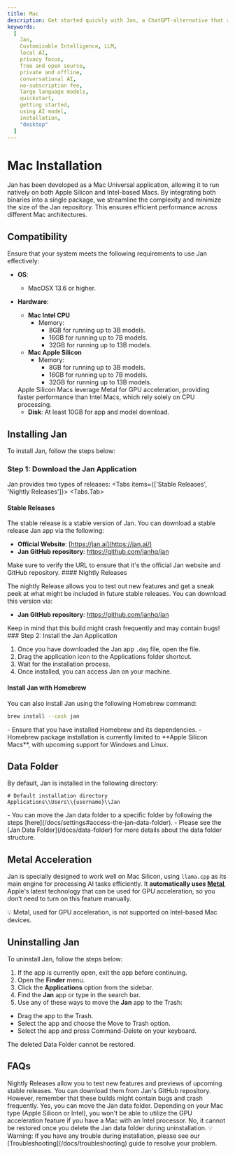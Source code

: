 ```yaml
---
title: Mac
description: Get started quickly with Jan, a ChatGPT-alternative that runs on your own computer, with a local API server. Learn how to install Jan and select an AI model to start chatting.
keywords:
  [
    Jan,
    Customizable Intelligence, LLM,
    local AI,
    privacy focus,
    free and open source,
    private and offline,
    conversational AI,
    no-subscription fee,
    large language models,
    quickstart,
    getting started,
    using AI model,
    installation,
    "desktop"
  ]
---
```




# Mac Installation
Jan has been developed as a Mac Universal application, allowing it to run natively on both Apple Silicon and Intel-based Macs. By integrating both binaries into a single package, we streamline the complexity and minimize the size of the Jan repository. This ensures efficient performance across different Mac architectures.

## Compatibility

Ensure that your system meets the following requirements to use Jan effectively:

- **OS**:
    - MacOSX 13.6 or higher.
- **Hardware**:
    - **Mac Intel CPU**
        - Memory:
            - 8GB for running up to 3B models.
            - 16GB for running up to 7B models.
            - 32GB for running up to 13B models.
    - **Mac Apple Silicon**
        - Memory:
            - 8GB for running up to 3B models.
            - 16GB for running up to 7B models.
            - 32GB for running up to 13B models.
    
    <Callout type="info">
    Apple Silicon Macs leverage Metal for GPU acceleration, providing faster performance than Intel Macs, which rely solely on CPU processing.
    </Callout>
    
    - **Disk**: At least 10GB for app and model download.

## Installing Jan

To install Jan, follow the steps below:

### Step 1: Download the Jan Application

Jan provides two types of releases:
<Tabs items={['Stable Releases', 'Nightly Releases']}>
<Tabs.Tab>
#### Stable Releases

The stable release is a stable version of Jan. You can download a stable release Jan app via the following:

- **Official Website**: [https://jan.ai](https://jan.ai/)
- **Jan GitHub repository**: https://github.com/janhq/jan

<Callout type="info">
Make sure to verify the URL to ensure that it's the official Jan website and GitHub repository.
</Callout>
</Tabs.Tab>
<Tabs.Tab>
#### Nightly Releases

The nightly Release allows you to test out new features and get a sneak peek at what might be included in future stable releases. You can download this version via:

- **Jan GitHub repository**: https://github.com/janhq/jan

<Callout type="info">
Keep in mind that this build might crash frequently and may contain bugs!
</Callout>
</Tabs.Tab>
</Tabs>
### Step 2: Install the Jan Application

1. Once you have downloaded the Jan app `.dmg` file, open the file.
2. Drag the application icon to the Applications folder shortcut.
3. Wait for the installation process.
4. Once installed, you can access Jan on your machine.

#### Install Jan with Homebrew

You can also install Jan using the following Homebrew command:

```bash
brew install --cask jan
```

<Callout type="warning">
- Ensure that you have installed Homebrew and its dependencies.
- Homebrew package installation is currently limited to **Apple Silicon Macs**, with upcoming support for Windows and Linux.
</Callout>

## Data Folder

By default, Jan is installed in the following directory:

```
# Default installation directory
Applications\\Users\\{username}\\Jan

```

<Callout type="info">
- You can move the Jan data folder to a specific folder by following the steps [here](/docs/settings#access-the-jan-data-folder).
- Please see the [Jan Data Folder](/docs/data-folder) for more details about the data folder structure.
</Callout>

## Metal Acceleration

Jan is specially designed to work well on Mac Silicon, using `llama.cpp` as its main engine for processing AI tasks efficiently. It **automatically uses [Metal](https://developer.apple.com/documentation/metal)**, Apple's latest technology that can be used for GPU acceleration, so you don’t need to turn on this feature manually.

<Callout type="info">
💡 Metal, used for GPU acceleration, is not supported on Intel-based Mac devices.

</Callout>

## Uninstalling Jan

To uninstall Jan, follow the steps below:

1. If the app is currently open, exit the app before continuing.
2. Open the **Finder** menu.
3. Click the **Applications** option from the sidebar.
4. Find the **Jan** app or type in the search bar.
5. Use any of these ways to move the **Jan** app to the Trash:
- Drag the app to the Trash.
- Select the app and choose the Move to Trash option.
- Select the app and press Command-Delete on your keyboard.

<Callout type="info">
The deleted Data Folder cannot be restored.
</Callout>

## FAQs

<FAQBox title="What are Nightly Releases, and how can I access them?">
Nightly Releases allow you to test new features and previews of upcoming stable releases. You can download them from Jan's GitHub repository. However, remember that these builds might contain bugs and crash frequently.
</FAQBox>
<FAQBox title="Can I move the Jan data folder to a different location?">
Yes, you can move the Jan data folder.
</FAQBox>
<FAQBox title="How do I enable GPU acceleration for better performance">
Depending on your Mac type (Apple Silicon or Intel), you won't be able to utilize the GPU acceleration feature if you have a Mac with an Intel processor.
</FAQBox>
<FAQBox title="Can I recover the deleted Jan data folder after uninstallation?">
No, it cannot be restored once you delete the Jan data folder during uninstallation.
</FAQBox>

<Callout type="info">
💡 Warning: If you have any trouble during installation, please see our [Troubleshooting](/docs/troubleshooting) guide to resolve your problem.

</Callout>